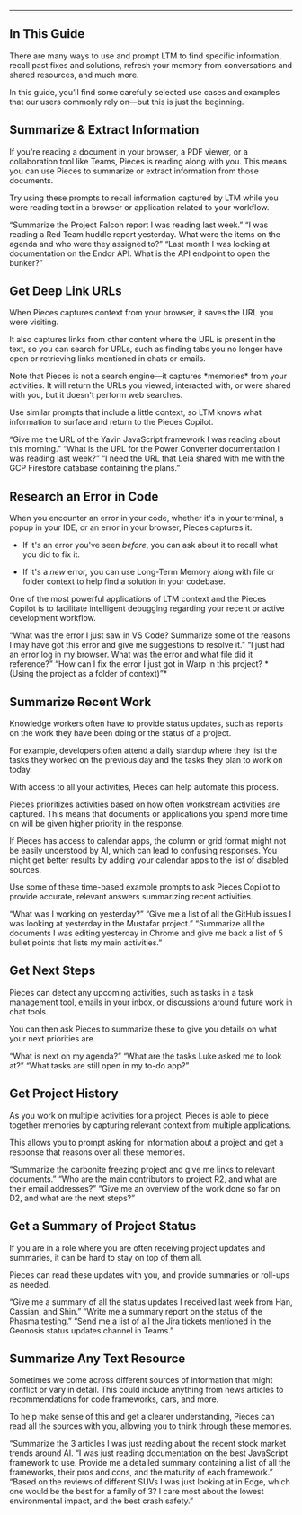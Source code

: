 ***

## In This Guide

There are many ways to use and prompt LTM to find specific information, recall past fixes and solutions, refresh your memory from conversations and shared resources, and much more.

In this guide, you’ll find some carefully selected use cases and examples that our users commonly rely on—but this is just the beginning.

## Summarize & Extract Information

If you're reading a document in your browser, a PDF viewer, or a collaboration tool like Teams, Pieces is reading along with you. This means you can use Pieces to summarize or extract information from those documents.

Try using these prompts to recall information captured by LTM while you were reading text in a browser or application related to your workflow.

<Steps>
  <Step title="Prompt #1">
    “Summarize the Project Falcon report I was reading last week.”
  </Step>

  <Step title="Prompt #2">
    “I was reading a Red Team huddle report yesterday. What were the items on the agenda and who were they assigned to?”
  </Step>

  <Step title="Prompt #3">
    “Last month I was looking at documentation on the Endor API. What is the API endpoint to open the bunker?”
  </Step>
</Steps>

## Get Deep Link URLs

When Pieces captures context from your browser, it saves the URL you were visiting.

It also captures links from other content where the URL is present in the text, so you can search for URLs, such as finding tabs you no longer have open or retrieving links mentioned in chats or emails.

<Callout type="info">
  Note that Pieces is not a search engine—it captures *memories* from your activities. It will return the URLs you viewed, interacted with, or were shared with you, but it doesn't perform web searches.
</Callout>

Use similar prompts that include a little context, so LTM knows what information to surface and return to the Pieces Copilot.

<Steps>
  <Step title="Prompt #1">
    “Give me the URL of the Yavin JavaScript framework I was reading about this morning.”
  </Step>

  <Step title="Prompt #2">
    “What is the URL for the Power Converter documentation I was reading last week?”
  </Step>

  <Step title="Prompt #3">
    “I need the URL that Leia shared with me with the GCP Firestore database containing the plans.”
  </Step>
</Steps>

## Research an Error in Code

When you encounter an error in your code, whether it's in your terminal, a popup in your IDE, or an error in your browser, Pieces captures it.

* If it's an error you've seen *before*, you can ask about it to recall what you did to fix it.

* If it's a *new* error, you can use Long-Term Memory along with file or folder context to help find a solution in your codebase.

One of the most powerful applications of LTM context and the Pieces Copilot is to facilitate intelligent debugging regarding your recent or active development workflow.

<Steps>
  <Step title="Prompt #1">
    “What was the error I just saw in VS Code? Summarize some of the reasons I may have got this error and give me suggestions to resolve it.”
  </Step>

  <Step title="Prompt #2">
    “I just had an error log in my browser. What was the error and what file did it reference?”
  </Step>

  <Step title="Prompt #3">
    “How can I fix the error I just got in Warp in this project? *(Using the project as a folder of context)”*
  </Step>
</Steps>

## Summarize Recent Work

Knowledge workers often have to provide status updates, such as reports on the work they have been doing or the status of a project.

For example, developers often attend a daily standup where they list the tasks they worked on the previous day and the tasks they plan to work on today.

With access to all your activities, Pieces can help automate this process.

<Callout type="tip">
  Pieces prioritizes activities based on how often workstream activities are captured. This means that documents or applications you spend more time on will be given higher priority in the response.
</Callout>

If Pieces has access to calendar apps, the column or grid format might not be easily understood by AI, which can lead to confusing responses. You might get better results by adding your calendar apps to the list of disabled sources.

Use some of these time-based example prompts to ask Pieces Copilot to provide accurate, relevant answers summarizing recent activities.

<Steps>
  <Step title="Prompt #1">
    “What was I working on yesterday?”
  </Step>

  <Step title="Prompt #2">
    “Give me a list of all the GitHub issues I was looking at yesterday in the Mustafar project.”
  </Step>

  <Step title="Prompt #3">
    “Summarize all the documents I was editing yesterday in Chrome and give me back a list of 5 bullet points that lists my main activities.”
  </Step>
</Steps>

## Get Next Steps

Pieces can detect any upcoming activities, such as tasks in a task management tool, emails in your inbox, or discussions around future work in chat tools.

You can then ask Pieces to summarize these to give you details on what your next priorities are.

<Steps>
  <Step title="Prompt #1">
    “What is next on my agenda?”
  </Step>

  <Step title="Prompt #2">
    “What are the tasks Luke asked me to look at?”
  </Step>

  <Step title="Prompt #3">
    “What tasks are still open in my to-do app?”
  </Step>
</Steps>

## Get Project History

As you work on multiple activities for a project, Pieces is able to piece together memories by capturing relevant context from multiple applications.

This allows you to prompt asking for information about a project and get a response that reasons over all these memories.

<Steps>
  <Step title="Prompt #1">
    “Summarize the carbonite freezing project and give me links to relevant documents.”
  </Step>

  <Step title="Prompt #2">
    “Who are the main contributors to project R2, and what are their email addresses?”
  </Step>

  <Step title="Prompt #3">
    “Give me an overview of the work done so far on D2, and what are the next steps?”
  </Step>
</Steps>

## Get a Summary of Project Status

If you are in a role where you are often receiving project updates and summaries, it can be hard to stay on top of them all.

Pieces can read these updates with you, and provide summaries or roll-ups as needed.

<Steps>
  <Step title="Prompt #1">
    “Give me a summary of all the status updates I received last week from Han, Cassian, and Shin.”
  </Step>

  <Step title="Prompt #2">
    “Write me a summary report on the status of the Phasma testing.”
  </Step>

  <Step title="Prompt #3">
    “Send me a list of all the Jira tickets mentioned in the Geonosis status updates channel in Teams.”
  </Step>
</Steps>

## Summarize Any Text Resource

Sometimes we come across different sources of information that might conflict or vary in detail. This could include anything from news articles to recommendations for code frameworks, cars, and more.

To help make sense of this and get a clearer understanding, Pieces can read all the sources with you, allowing you to think through these memories.

<Steps>
  <Step title="Prompt #1">
    “Summarize the 3 articles I was just reading about the recent stock market trends around AI.
  </Step>

  <Step title="Prompt #2">
    “I was just reading documentation on the best JavaScript framework to use. Provide me a detailed summary containing a list of all the frameworks, their pros and cons, and the maturity of each framework.”
  </Step>

  <Step title="Prompt #3">
    “Based on the reviews of different SUVs I was just looking at in Edge, which one would be the best for a family of 3? I care most about the lowest environmental impact, and the best crash safety.”
  </Step>
</Steps>
